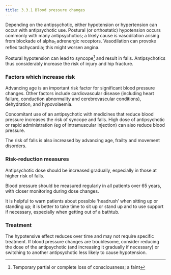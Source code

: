 ```yaml
---
title: 3.3.1 Blood pressure changes
---
```



Depending on the antipsychotic, either hypotension or hypertension can occur with antipsychotic use. Postural (or orthostatic) hypotension occurs commonly with many antipsychotics; a likely cause is vasodilation arising from blockade of alpha<sub>1</sub> adrenergic receptors. Vasodilation can provoke reflex tachycardia; this might worsen angina.

Postural hypotension can lead to syncope[^1] and result in falls. Antipsychotics thus considerably increase the risk of injury and hip fracture.

### Factors which increase risk

Advancing age is an important risk factor for significant blood pressure changes. Other factors include cardiovascular disease (including heart failure, conduction abnormality and cerebrovascular conditions), dehydration, and hypovolaemia.

Concomitant use of an antipsychotic with medicines that reduce blood pressure increases the risk of syncope and falls. High dose of antipsychotic or rapid administration (eg of intramuscular injection) can also reduce blood pressure.

The risk of falls is also increased by advancing age, frailty and movement disorders.

### Risk-reduction measures

Antipsychotic dose should be increased gradually, especially in those at higher risk of falls.

Blood pressure should be measured regularly in all patients over 65 years, with closer monitoring during dose changes.

It is helpful to warn patients about possible ‘headrush’ when sitting up or standing up; it is better to take time to sit up or stand up and to use support if necessary, especially when getting out of a bathtub.

### Treatment

The hypotensive effect reduces over time and may not require specific treatment. If blood pressure changes are troublesome, consider reducing the dose of the antipsychotic (and increasing it gradually if necessary) or switching to another antipsychotic less likely to cause hypotension.



[^1]: Temporary partial or complete loss of consciousness; a faint
